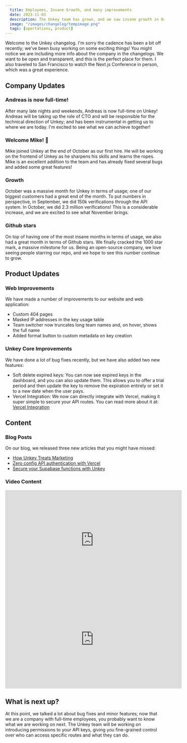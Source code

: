 ```yaml
---
  title: Employees, Insane Growth, and many improvements
  date: 2023-11-03
  description: The Unkey team has grown, and we saw insane growth in October.
  image: "/images/changelog/tempimage.png"
  tags: [opertations, product]
---
```


Welcome to the Unkey changelog. I'm sorry the cadence has been a bit off recently; we've been busy working on some exciting things! You might notice we are including more info about the company in the changelogs. We want to be open and transparent, and this is the perfect place for them. I also traveled to San Francisco to watch the Next.js Conference in person, which was a great experience.

## Company Updates

### Andreas is now full-time!

After many late nights and weekends, Andreas is now full-time on Unkey! Andreas will be taking up the role of CTO and will be responsible for the technical direction of Unkey; and has been instrumental in getting us to where we are today. I'm excited to see what we can achieve together!

### Welcome Mike! 🎉

Mike joined Unkey at the end of October as our first hire. He will be working on the frontend of Unkey as he sharpens his skills and learns the ropes. Mike is an excellent addition to the team and has already fixed several bugs and added some great features!

### Growth

October was a massive month for Unkey in terms of usage; one of our biggest customers had a great end of the month. To put numbers in perspective, in September, we did 150k verifications through the API system. In October, we did 2.3 million verifications! This is a considerable increase, and we are excited to see what November brings.

### Github stars

On top of having one of the most insane months in terms of usage, we also had a great month in terms of Github stars. We finally cracked the 1000 star mark, a massive milestone for us. Being an open-source company, we love seeing people starring our repo, and we hope to see this number continue to grow.

## Product Updates

### Web Improvements

We have made a number of improvements to our website and web application:

- Custom 404 pages
- Masked IP addresses in the key usage table
- Team switcher now truncates long team names and, on hover, shows the full name
- Added format button to custom metadata on key creation

### Unkey Core Improvements

We have done a lot of bug fixes recently, but we have also added two new features:

- Soft delete expired keys: You can now see expired keys in the dashboard, and you can also update them. This allows you to offer a trial period and then update the key to remove the expiration entirely or set it to a new date when the user pays.
- Vercel Integration: We now can directly integrate with Vercel, making it super simple to secure your API routes. You can read more about it at: [Vercel Integration](https://unkey.dev/blog/introducing-vercel-integration)

## Content

### Blog Posts

On our blog, we released three new articles that you might have missed:

- [How Unkey Treats Marketing](https://unkey.dev/blog/how-unkey-treats-marketing)
- [Zero config API authentication with Vercel](https://unkey.dev/blog/introducing-vercel-integration)
- [Secure your Supabase functions with Unkey](https://unkey.dev/blog/secure-supabase-functions-using-unkey)

### Video Content

<div className="flex justify-center align-center my-8">
  <iframe
    width="560"
    height="315"
    src="https://www.youtube-nocookie.com/embed/31u3g2Uelfg?si=v9rDjVd89mBsoJ01"
    title="YouTube video player"
    frameBorder="0"
    allow="accelerometer; autoplay; clipboard-write; encrypted-media; gyroscope; picture-in-picture; web-share"
    allowFullScreen
  ></iframe>
</div>

<div className="flex justify-center align-center">
  <iframe
    width="560"
    height="315"
    src="https://www.youtube-nocookie.com/embed/il8hfqhlsxM?si=fT50_TclYXPKdVDa"
    title="YouTube video player"
    frameBorder="0"
    allow="accelerometer; autoplay; clipboard-write; encrypted-media; gyroscope; picture-in-picture; web-share"
    allowFullScreen
  ></iframe>
</div>

## What is next up?

At this point, we talked a lot about bug fixes and minor features; now that we are a company with full-time employees, you probably want to know what we are working on next. The Unkey team will be working on introducing permissions to your API keys, giving you fine-grained control over who can access specific routes and what they can do.
